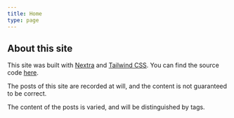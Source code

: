 ```yaml
---
title: Home
type: page
---
```



<Cobe />

<style jsx global>{`
    body {
        background: linear-gradient(
                180deg,
                hsla(0, 0%, 100%, 0) 0,
                #fff min(110vw, 800px)
            ),
            fixed repeating-radial-gradient(circle at 50% min(calc(50vw + 3.5rem), calc(300px +
                                    5rem)), #f5f5f5 0, #fff 40px);
    }
    .dark body {
        background: linear-gradient(
                0deg,
                hsla(0, 0%, 100%, 0.2) 0,
                #000 min(110vw, 800px)
            ),
            fixed repeating-radial-gradient(circle at 50% min(calc(50vw + 3.5rem), calc(300px +
                                    5rem)), #050505 0, #000 40px);
    }
`}</style>

## About this site

This site was built with [Nextra](https://nextra.site/) and [Tailwind CSS](https://tailwindcss.com/). You can find the source code [here](https://codesandbox.io/s/portfolio-wbuwid?file=/pages/index.en.mdx).

The posts of this site are recorded at will, and the content is not guaranteed to be correct.

The content of the posts is varied, and will be distinguished by tags.
